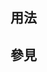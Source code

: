 <includeonly><!-- 在這裡加入模板的保護標識 --></includeonly><noinclude>{{template doc page viewed directly}}</noinclude>
<!-- 在本行下編輯模板說明 -->

== 用法 ==

== 參見 ==

<includeonly>
<!-- 本行下加入模板的分類 -->

<!-- 本行下加入模板的跨語言鏈接 -->


</includeonly>